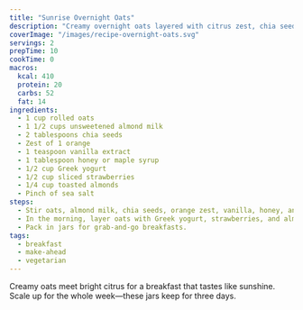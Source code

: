 ```yaml
---
title: "Sunrise Overnight Oats"
description: "Creamy overnight oats layered with citrus zest, chia seeds, and crunchy toppings."
coverImage: "/images/recipe-overnight-oats.svg"
servings: 2
prepTime: 10
cookTime: 0
macros:
  kcal: 410
  protein: 20
  carbs: 52
  fat: 14
ingredients:
  - 1 cup rolled oats
  - 1 1/2 cups unsweetened almond milk
  - 2 tablespoons chia seeds
  - Zest of 1 orange
  - 1 teaspoon vanilla extract
  - 1 tablespoon honey or maple syrup
  - 1/2 cup Greek yogurt
  - 1/2 cup sliced strawberries
  - 1/4 cup toasted almonds
  - Pinch of sea salt
steps:
  - Stir oats, almond milk, chia seeds, orange zest, vanilla, honey, and salt in a jar. Chill at least 4 hours or overnight.
  - In the morning, layer oats with Greek yogurt, strawberries, and almonds. Add a splash of milk if you prefer a looser texture.
  - Pack in jars for grab-and-go breakfasts.
tags:
  - breakfast
  - make-ahead
  - vegetarian
---
```


Creamy oats meet bright citrus for a breakfast that tastes like sunshine. Scale up for the whole week—these jars keep for
three days.
